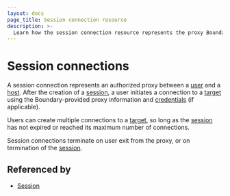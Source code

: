 ```yaml
---
layout: docs
page_title: Session connection resource
description: >-
  Learn how the session connection resource represents the proxy Boundary creates between user and host. Understand how connections are established and terminated.
---
```


# Session connections

A session connection represents an authorized proxy between a [user][] and a [host][]. After the creation of a
[session][], a user initiates a connection to a [target][] using the Boundary-provided
proxy information and [credentials][] (if applicable).

Users can create multiple connections to a [target][], so long as the [session][] has not expired or reached its maximum
number of connections.

Session connections terminate on user exit from the proxy, or on termination of the [session][].

## Referenced by

- [Session][]

[credentials]: /boundary/docs/domain-model/credentials
[host]: /boundary/docs/domain-model/hosts
[session]: /boundary/docs/domain-model/sessions
[target]: /boundary/docs/domain-model/targets
[user]: /boundary/docs/domain-model/users
